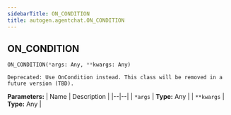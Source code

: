 ```yaml
---
sidebarTitle: ON_CONDITION
title: autogen.agentchat.ON_CONDITION
---
```

<h2 id="autogen.agentchat.ON_CONDITION" class="doc doc-heading">
    <code class="doc-symbol doc-symbol-heading doc-symbol-class"></code>
    <span class="doc doc-object-name doc-class-name">ON_CONDITION</span>
</h2>

```python
ON_CONDITION(*args: Any, **kwargs: Any)
```

    Deprecated: Use OnCondition instead. This class will be removed in a future version (TBD).

<b>Parameters:</b>
| Name | Description |
|--|--|
| `*args` | **Type:** Any |
| `**kwargs` | **Type:** Any |